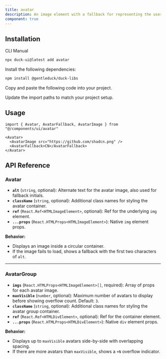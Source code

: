 ```yaml
---
title: avatar
description: An image element with a fallback for representing the user.
component: true
---
```


<ComponentPreview
  name="avatar-1"
  title="Avatar"
  description="An avatar with a fallback."
/>

## Installation

<Tabs defaultValue="cli">

<TabsList>
  <TabsTrigger value="cli">CLI</TabsTrigger>
  <TabsTrigger value="manual">Manual</TabsTrigger>
</TabsList>
<TabsContent value="cli">

```bash
npx duck-ui@latest add avatar
```

</TabsContent>

<TabsContent value="manual">

<Steps>

<Step>Install the following dependencies:</Step>

```bash
npm install @gentleduck/duck-libs
```

<Step>Copy and paste the following code into your project.</Step>

<ComponentSource name="avatar"  />

<Step>Update the import paths to match your project setup.</Step>

</Steps>

</TabsContent>

</Tabs>

## Usage

```tsx showLineNumbers
import { Avatar, AvatarFallback, AvatarImage } from "@/components/ui/avatar"
```

```tsx showLineNumbers
<Avatar>
  <AvatarImage src="https://github.com/shadcn.png" />
  <AvatarFallback>CN</AvatarFallback>
</Avatar>
```

## API Reference

### **Avatar**

* **`alt`** (`string`, optional): Alternate text for the avatar image, also used for fallback initials.
* **`className`** (`string`, optional): Additional class names for styling the avatar container.
* **`ref`** (`React.Ref<HTMLImageElement>`, optional): Ref for the underlying `img` element.
* **`...props`** (`React.HTMLProps<HTMLImageElement>`): Native `img` element props.

**Behavior:**

* Displays an image inside a circular container.
* If the image fails to load, shows a fallback with the first two characters of `alt`.

---

### **AvatarGroup**

* **`imgs`** (`React.HTMLProps<HTMLImageElement>[]`, required): Array of props for each avatar image.
* **`maxVisible`** (`number`, optional): Maximum number of avatars to display before showing overflow count. Default: `3`.
* **`className`** (`string`, optional): Additional class names for styling the avatar group container.
* **`ref`** (`React.Ref<HTMLDivElement>`, optional): Ref for the container element.
* **`...props`** (`React.HTMLProps<HTMLDivElement>`): Native `div` element props.

**Behavior:**

* Displays up to `maxVisible` avatars side-by-side with overlapping spacing.
* If there are more avatars than `maxVisible`, shows a `+N` overflow indicator.

